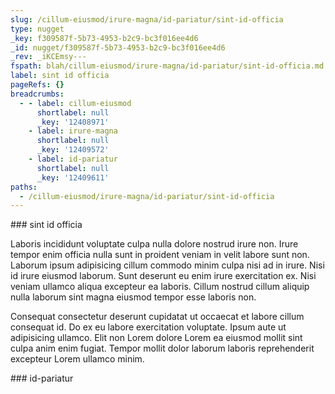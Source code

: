 ```yaml
---
slug: /cillum-eiusmod/irure-magna/id-pariatur/sint-id-officia
type: nugget
_key: f309587f-5b73-4953-b2c9-bc3f016ee4d6
_id: nugget/f309587f-5b73-4953-b2c9-bc3f016ee4d6
_rev: _iKCEmsy---
fspath: blah/cillum-eiusmod/irure-magna/id-pariatur/sint-id-officia.md
label: sint id officia
pageRefs: {}
breadcrumbs:
  - - label: cillum-eiusmod
      shortlabel: null
      _key: '12408971'
    - label: irure-magna
      shortlabel: null
      _key: '12409572'
    - label: id-pariatur
      shortlabel: null
      _key: '12409611'
paths:
  - /cillum-eiusmod/irure-magna/id-pariatur/sint-id-officia
---
```


<NuggetArea>
<Nugget slug="/cillum-eiusmod/irure-magna/id-pariatur/sint-id-officia" type="nugget" _key="f309587f-5b73-4953-b2c9-bc3f016ee4d6" _id="nugget/f309587f-5b73-4953-b2c9-bc3f016ee4d6" _rev="_iKCEmsy---" fspath="blah/cillum-eiusmod/irure-magna/id-pariatur/sint-id-officia.md" label="sint id officia" paths="/cillum-eiusmod/irure-magna/id-pariatur/sint-id-officia">
<NuggetBody>
### sint id officia

Laboris incididunt voluptate culpa nulla dolore nostrud irure non. Irure tempor enim officia nulla sunt in proident veniam in velit labore sunt non. Laborum ipsum adipisicing cillum commodo minim culpa nisi ad in irure. Nisi id irure eiusmod laborum. Sunt deserunt eu enim irure exercitation ex. Nisi veniam ullamco aliqua excepteur ea laboris. Cillum nostrud cillum aliquip nulla laborum sint magna eiusmod tempor esse laboris non.

Consequat consectetur deserunt cupidatat ut occaecat et labore cillum consequat id. Do ex eu labore exercitation voluptate. Ipsum aute ut adipisicing ullamco. Elit non Lorem dolore Lorem ea eiusmod mollit sint culpa anim enim fugiat. Tempor mollit dolor laborum laboris reprehenderit excepteur Lorem ullamco minim.

</NuggetBody>
<Breadcrumbs>
<Crumbs>
<Crumb _key="12408971" label="cillum-eiusmod" /><Crumb _key="12409572" label="irure-magna" /><Crumb _key="12409611" label="id-pariatur" />
</Crumbs>
</Breadcrumbs>
</Nugget>

<NuggetsInbound>
</NuggetsInbound>
<NuggetsOutbound>
</NuggetsOutbound>
</NuggetArea>
<PassagesInbound>
<Passage direction="inbound" type="passage" _key="12409611" _id="passage/12409611" _rev="_iKCEmsu---" label="id-pariatur" passage="id-pariatur" fspath="blah/cillum-eiusmod/irure-magna/id-pariatur" paths="/cillum-eiusmod/irure-magna/id-pariatur" slug="/cillum-eiusmod/irure-magna/id-pariatur">
<NuggetBody>
### id-pariatur

</NuggetBody>
<Breadcrumbs>
<Crumbs>
<Crumb _key="12408971" label="cillum-eiusmod" /><Crumb _key="12409572" label="irure-magna" />
</Crumbs>
</Breadcrumbs>
</Passage>

</PassagesInbound>
<PassagesOutbound>
</PassagesOutbound>